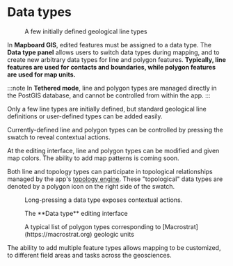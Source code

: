 
# Data types

<Figure
  src="/docs/feature-classes/line-types.png"
  width={250}
  className="right"
>A few initially defined geological line types</Figure>

In **Mapboard GIS**, edited features must be assigned to a data type.
The **Data type panel** allows users to switch data types during mapping,
and to create new arbitrary data types for line and polygon features.
**Typically, line features are used for contacts and
boundaries, while polygon features are used for map units.**

:::note
In **Tethered mode**, line and polygon types are managed directly in the
PostGIS database, and cannot be controlled from within the app.
:::

Only a few line types are initially defined, but standard geological
line definitions or user-defined types can be added easily.

Currently-defined line and polygon types can be controlled by
pressing the swatch to reveal contextual actions.

At the editing interface,
line and polygon types can be modified and given map colors.
The ability to add map patterns is coming soon.

Both line and topology types can participate in topological relationships
managed by the app's [topology engine](/docs/topology). These "topological"
data types are denoted by a polygon icon on the right side of the
swatch.

<div className="figure-panel">
  <Figure src="/docs/feature-classes/contextual-actions.jpg" width={250}>Long-pressing a data type exposes contextual actions.</Figure>
  <Figure src="/docs/feature-classes/new-type.png" width={250}>The **Data type** editing interface</Figure>
  <Figure
    src="/docs/feature-classes/polygon-types.png" width={250}
  >A typical list of polygon types corresponding to [Macrostrat](https://macrostrat.org) geologic units</Figure>
</div>

The ability to add multiple feature types allows mapping to be customized,
to different field areas and tasks across the geosciences.

